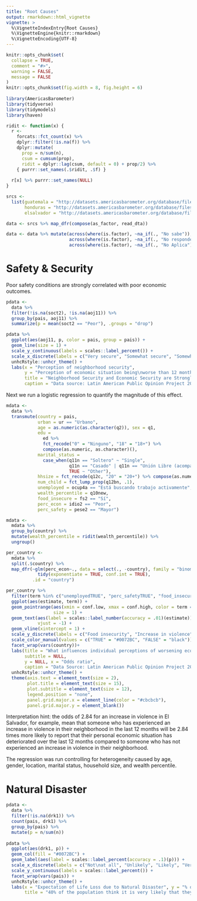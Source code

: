 ```yaml
---
title: "Root Causes"
output: rmarkdown::html_vignette
vignette: >
  %\VignetteIndexEntry{Root Causes}
  %\VignetteEngine{knitr::rmarkdown}
  %\VignetteEncoding{UTF-8}
---
```


```r
knitr::opts_chunk$set(
  collapse = TRUE,
  comment = "#>",
  warning = FALSE, 
  message = FALSE
)
knitr::opts_chunk$set(fig.width = 8, fig.height = 6)
 
library(AmericasBarometer)
library(tidyverse)
library(tidymodels)
library(haven)

ridit <- function(x) {
  r <-
    forcats::fct_count(x) %>%
    dplyr::filter(!is.na(f)) %>%
    dplyr::mutate(
      prop = n/sum(n),
      csum = cumsum(prop),
      ridit = dplyr::lag(csum, default = 0) + prop/2) %>%
    { purrr::set_names(.$ridit, .$f) }
  
  r[x] %>% purrr::set_names(NULL)
}

srcs <-
  list(guatemala = "http://datasets.americasbarometer.org/database/files/Guatemala%20LAPOP%20AmericasBarometer%202019%20v1.0_W.dta",
       honduras = "http://datasets.americasbarometer.org/database/files/Honduras%20LAPOP%20AmericasBarometer%202018%20v1.0_W.dta",
       elsalvador = "http://datasets.americasbarometer.org/database/files/ElSalvador%20LAPOP%20AmericasBarometer%202018%20v1.0_W.dta")

data <- srcs %>% map_dfr(compose(as_factor, read_dta))

data <- data %>% mutate(across(where(is.factor), ~na_if(., "No sabe")), 
                        across(where(is.factor), ~na_if(., "No responde")),
                        across(where(is.factor), ~na_if(., "No Aplica")))
```

# Safety & Security

Poor safety conditions are strongly correlated with poor economic outcomes.

```r
pdata <- 
  data %>% 
  filter(!is.na(soct2), !is.na(aoj11)) %>% 
  group_by(pais, aoj11) %>% 
  summarize(p = mean(soct2 == "Peor"), .groups = "drop")

pdata %>% 
  ggplot(aes(aoj11, p, color = pais, group = pais)) + 
  geom_line(size = 1) +
  scale_y_continuous(labels = scales::label_percent()) +
  scale_x_discrete(labels = c("Very secure", "Somewhat secure", "Somewhat insecure", "Very insecure")) +
  unhcRstyle::unhcr_theme() +
  labs(x = "Perception of neighborhood security", 
       y = "Perception of economic situation being\nworse than 12 months earlier\n(% of population)",
       title = "Neighborhood Security and Economic Security are Strongly Related",
       caption = "Data source: Latin American Public Opinion Project 2018/2019")
```

Next we run a logistic regression to quantify the magnitude of this effect.

```r
mdata <-
  data %>%
  transmute(country = pais,
            urban = ur == "Urbano",
            age = as.numeric(as.character(q2)), sex = q1,
            edu =
              ed %>%
              fct_recode("0" = "Ninguno", "18" = "18+") %>%
              compose(as.numeric, as.character)(),
            marital_status = 
              case_when(q11n == "Soltero" ~ "Single",
                        q11n == "Casado" | q11n == "Unión Libre (acompañado)" ~ "Couple",
                        TRUE ~ "Other"),
            hhsize = fct_recode(q12c, "20" = "20+") %>% compose(as.numeric, as.character)(),
            num_child = fct_lump_prop(q12bn, .1),
            unemployed = ocup4a == "Está buscando trabajo activamente",
            wealth_percentile = q10new,
            food_insecure = fs2 == "Sí",
            perc_econ = idio2 == "Peor",
            perc_safety = pese2 == "Mayor")

mdata <- 
  mdata %>% 
  group_by(country) %>% 
  mutate(wealth_percentile = ridit(wealth_percentile)) %>% 
  ungroup()

per_country <-
  mdata %>%
  split(.$country) %>%
  map_dfr(~glm(perc_econ~., data = select(., -country), family = "binomial") %>%
            tidy(exponentiate = TRUE, conf.int = TRUE),
          .id = "country")

per_country %>% 
  filter(term %in% c("unemployedTRUE", "perc_safetyTRUE", "food_insecureTRUE")) %>% 
  ggplot(aes(estimate, term)) + 
  geom_pointrange(aes(xmin = conf.low, xmax = conf.high, color = term == "perc_safetyTRUE"),
                  size = 1) + 
  geom_text(aes(label = scales::label_number(accuracy = .01)(estimate)), 
            vjust = -1) +
  geom_vline(xintercept = 1) +
  scale_y_discrete(labels = c("Food insecurity", "Increase in violence", "Unemployment")) +
  scale_color_manual(values = c("TRUE" = "#0072BC", "FALSE" = "black")) +
  facet_wrap(vars(country))+
  labs(title = "What influences individual perceptions of worsening economic conditions?", 
       subtitle = NULL,
       y = NULL, x = "Odds ratio",
       caption = "Data Source: Latin American Public Opinion Project 2018/2019") +
  unhcRstyle::unhcr_theme() +
  theme(axis.text = element_text(size = 2),
        plot.title = element_text(size = 15),
        plot.subtitle = element_text(size = 12),
        legend.position = "none",
        panel.grid.major.x = element_line(color = "#cbcbcb"), 
        panel.grid.major.y = element_blank()) 
```

Interpretation hint: the odds of 2.84 for an increase in violence in El Salvador, for example, mean that someone who has experienced an increase in violence in their neighborhood in the last 12 months will be 2.84 times more likely to report that their personal economic situation has deteriorated over the last 12 months compared to someone who has not experienced an increase in violence in their neighborhood.

The regression was run controlling for heterogeneity caused by age, gender, location, marital status, household size, and wealth percentile.

# Natural Disaster

```r
pdata <- 
  data %>% 
  filter(!is.na(drk1)) %>% 
  count(pais, drk1) %>% 
  group_by(pais) %>% 
  mutate(p = n/sum(n))
  
pdata %>% 
  ggplot(aes(drk1, p)) + 
  geom_col(fill = "#0072BC") +
  geom_label(aes(label = scales::label_percent(accuracy = .1)(p))) +
  scale_x_discrete(labels = c("Not\nat all", "Unlikely", "Likely", "Very\nlikely")) +
  scale_y_continuous(labels = scales::label_percent()) +
  facet_wrap(vars(pais)) +
  unhcRstyle::unhcr_theme() +
  labs(x = "Expectation of Life Loss due to Natural Disaster", y = "% of population",
       title = "40% of the population think it is very likely that they or a family \nmember will be affected by natural disaster in the next 25 years")
```
